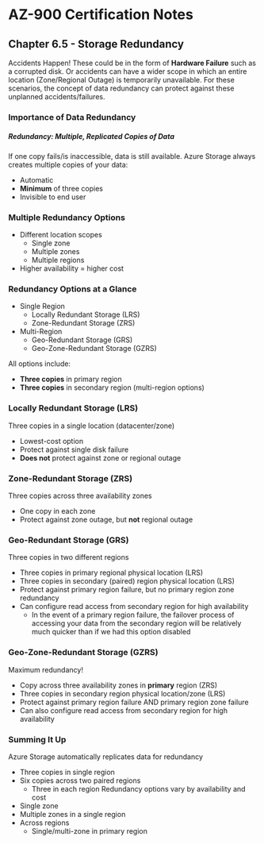 # AZ-900 Certification Notes
## Chapter 6.5 - Storage Redundancy

Accidents Happen! These could be in the form of **Hardware Failure** such as a corrupted disk. Or accidents can have a wider scope in which an entire location (Zone/Regional Outage) is temporarily unavailable. For these scenarios, the concept of data redundancy can protect against these unplanned accidents/failures.

### Importance of Data Redundancy
##### Redundancy: Multiple, Replicated Copies of Data
If one copy fails/is inaccessible, data is still available.
Azure Storage always creates multiple copies of your data:
* Automatic
* **Minimum** of three copies
* Invisible to end user

### Multiple Redundancy Options
* Different location scopes
	* Single zone
	* Multiple zones
	* Multiple regions
* Higher availability = higher cost

### Redundancy Options at a Glance
* Single Region
	* Locally Redundant Storage (LRS)
	* Zone-Redundant Storage (ZRS)
* Multi-Region
	* Geo-Redundant Storage (GRS)
	* Geo-Zone-Redundant Storage (GZRS)

All options include:
* **Three copies** in primary region
* **Three copies** in secondary region (multi-region options)

### Locally Redundant Storage (LRS)
Three copies in a single location (datacenter/zone)
* Lowest-cost option
* Protect against single disk failure
* **Does not** protect against zone or regional outage

### Zone-Redundant Storage (ZRS)
Three copies across three availability zones
* One copy in each zone
* Protect against zone outage, but **not** regional outage

### Geo-Redundant Storage (GRS)
Three copies in two different regions
* Three copies in primary regional physical location (LRS)
* Three copies in secondary (paired) region physical location (LRS)
* Protect against primary region failure, but no primary region zone redundancy
* Can configure read access from secondary region for high availability
	* In the event of a primary region failure, the failover process of accessing your data from the secondary region will be relatively much quicker than if we had this option disabled

### Geo-Zone-Redundant Storage (GZRS)
Maximum redundancy!
* Copy across three availability zones in **primary** region (ZRS)
* Three copies in secondary region physical location/zone (LRS)
* Protect against primary region failure AND primary region zone failure
* Can also configure read access from secondary region for high availability

### Summing It Up
Azure Storage automatically replicates data for redundancy
* Three copies in single region
* Six copies across two paired regions
	* Three in each region
Redundancy options vary by availability and cost
* Single zone
* Multiple zones in a single region
* Across regions
	* Single/multi-zone in primary region
